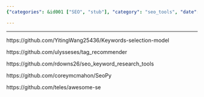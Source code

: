 ```yaml
---
{"categories": &id001 ["SEO", "stub"], "category": "seo_tools", "date": "2022-07-18 16:48:53", "description": "This text introduces a collection of Seo Tools available on GitHub, including keyword selection models, tag recommenders, and research tools, aimed at assisting users in optimizing their website's search engine rankings.", "tags": *id001, "title": "SEO tools"}

---
```


------

https://github.com/YitingWang25436/Keywords-selection-model

https://github.com/ulysseses/tag_recommender

https://github.com/rdowns26/seo_keyword_research_tools

https://github.com/coreymcmahon/SeoPy

https://github.com/teles/awesome-se


